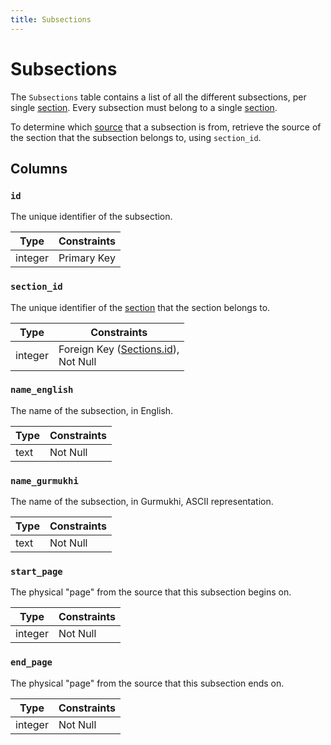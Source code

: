 ```yaml
---
title: Subsections
---
```


# Subsections

The `Subsections` table contains a list of all the different subsections, per single [section](/docs/database/schema/sections). Every subsection must belong to a single [section](/docs/database/schema/sections).

To determine which [source](/docs/database/schema/sources) that a subsection is from, retrieve the source of the section that the subsection belongs to, using `section_id`.

## Columns

### `id`

The unique identifier of the subsection.

| Type    | Constraints |
| ------- | ----------- |
| integer | Primary Key |

### `section_id`

The unique identifier of the [section](/docs/database/schema/sections) that the section belongs to.

| Type    | Constraints                                                                    |
| ------- | ------------------------------------------------------------------------------ |
| integer | Foreign Key ([Sections.id](/docs/database/schema/sections#id)), <br/> Not Null |

### `name_english`

The name of the subsection, in English.

| Type | Constraints |
| ---- | ----------- |
| text | Not Null    |

### `name_gurmukhi`

The name of the subsection, in Gurmukhi, ASCII representation.

| Type | Constraints |
| ---- | ----------- |
| text | Not Null    |

### `start_page`

The physical "page" from the source that this subsection begins on.

| Type    | Constraints |
| ------- | ----------- |
| integer | Not Null    |

### `end_page`

The physical "page" from the source that this subsection ends on.

| Type    | Constraints |
| ------- | ----------- |
| integer | Not Null    |
